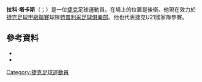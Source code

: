 {{blpunsourced|time=2015-06-04T23:06:19+00:00}}
{{expand|time=2015-06-04T23:06:19+00:00}}
'''拉科·塔卡斯'''（{{lang-cz|Laco Takács}}；{{bd|1996年|7月15日}}）是一位[[捷克|捷克]]足球運動員。在場上的位置是後衛。他現在效力於[[捷克足球甲級聯賽|捷克足球甲級聯賽]]球隊[[特普利采足球俱樂部|特普利采足球俱樂部]]。他也代表捷克U21國家隊參賽。
==參考資料==
* {{CMFS player|TakacsLadislav}}
* {{Fotbal DNES|id=3013211}}

{{DEFAULTSORT: Takács, Laco}}
[[Category:捷克足球運動員|Category:捷克足球運動員]]